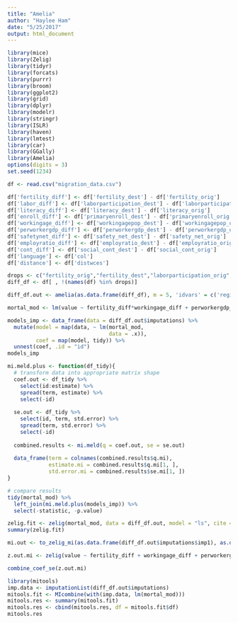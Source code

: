 ```yaml
---
title: "Amelia"
author: "Haylee Ham"
date: "5/25/2017"
output: html_document
---
```


```r
library(mice)
library(Zelig)
library(tidyr)
library(forcats)
library(purrr)
library(broom)
library(ggplot2)
library(grid)
library(dplyr)
library(modelr)
library(stringr)
library(ISLR)
library(haven)
library(lmtest)
library(car)
library(GGally)
library(Amelia)
options(digits = 3)
set.seed(1234)
```

```r
df <- read.csv("migration_data.csv")
```

```r
df['fertility_diff'] <- df['fertility_dest'] - df['fertility_orig']
df['labor_diff'] <- df['laborparticipation_dest'] - df['laborparticipation_orig']
df['literacy_diff'] <- df['literacy_dest'] - df['literacy_orig']
df['enroll_diff'] <- df['primaryenroll_dest'] - df['primaryenroll_orig']
df['workingage_diff'] <- df['workingagepop_dest'] - df['workingagepop_orig']
df['perworkergdp_diff'] <- df['perworkergdp_dest'] - df['perworkergdp_orig']
df['safetynet_diff'] <- df['safety_net_dest'] - df['safety_net_orig']
df['employratio_diff'] <- df['employratio_dest'] - df['employratio_orig']
df['cont_diff'] <- df['social_cont_dest'] - df['social_cont_orig']
df['language'] <- df['col']
df['distance'] <- df['distwces']

drops <- c("fertility_orig","fertility_dest","laborparticipation_orig","laborparticipation_dest","literacy_orig","literacy_dest","primaryenroll_orig","primaryenroll_dest","workingagepop_orig","workingagepop_dest","perworkergdp_orig","perworkergdp_dest","safety_net_orig","safety_net_dest","employratio_orig","employratio_dest","social_cont_orig","social_cont_dest", "col", "distwces")
diff_df <- df[ , !(names(df) %in% drops)]
```

```r
diff_df.out <- amelia(as.data.frame(diff_df), m = 5, 'idvars' = c('region_orig', 'region_dest', 'country_orig', 'country_orig_id', 'country_dest', 'country_dest_id', 'value', 'dummy_CAN', 'dummy_USA', 'dummy_AGO', 'dummy_BDI', 'dummy_BEN', 'dummy_BFA', 'dummy_BWA', 'dummy_CAF', 'dummy_CMR', 'dummy_COM', 'dummy_DJI', 'dummy_DZA', 'dummy_ERI', 'dummy_ETH', 'dummy_GAB', 'dummy_GHA', 'dummy_GIN', 'dummy_GNB', 'dummy_GNQ', 'dummy_KEN', 'dummy_LBR', 'dummy_LBY', 'dummy_LSO', 'dummy_MAR', 'dummy_MDG', 'dummy_MLI', 'dummy_MOZ', 'dummy_MRT', 'dummy_MUS', 'dummy_MWI', 'dummy_NAM', 'dummy_NER', 'dummy_NGA', 'dummy_RWA', 'dummy_SDN', 'dummy_SEN', 'dummy_SLE', 'dummy_SOM', 'dummy_SSD', 'dummy_SWZ', 'dummy_TCD', 'dummy_TGO', 'dummy_TUN', 'dummy_TZA', 'dummy_UGA', 'dummy_ZAF', 'dummy_ZMB', 'dummy_ZWE', 'dummy_ALB', 'dummy_AUT', 'dummy_BEL', 'dummy_BGR', 'dummy_CHE', 'dummy_CHI', 'dummy_CZE', 'dummy_DEU', 'dummy_DNK', 'dummy_ESP', 'dummy_FIN', 'dummy_FRA', 'dummy_GBR', 'dummy_GRC', 'dummy_HRV', 'dummy_HUN', 'dummy_IRL', 'dummy_ISL', 'dummy_ITA', 'dummy_LUX', 'dummy_MLT', 'dummy_MNE', 'dummy_NLD', 'dummy_NOR', 'dummy_POL', 'dummy_PRT', 'dummy_ROU', 'dummy_SRB', 'dummy_SVN', 'dummy_SWE', 'dummy_ARM', 'dummy_AZE', 'dummy_BLR', 'dummy_EST', 'dummy_GEO', 'dummy_KAZ', 'dummy_LTU', 'dummy_LVA', 'dummy_MDA', 'dummy_TJK', 'dummy_TKM', 'dummy_UKR', 'dummy_UZB', 'dummy_ARE', 'dummy_BHR', 'dummy_CYP', 'dummy_IRQ', 'dummy_ISR', 'dummy_JOR', 'dummy_KWT', 'dummy_LBN', 'dummy_OMN', 'dummy_QAT', 'dummy_SAU', 'dummy_TUR', 'dummy_AFG', 'dummy_BGD', 'dummy_BTN', 'dummy_IND', 'dummy_LKA', 'dummy_MDV', 'dummy_NPL', 'dummy_PAK', 'dummy_CHN', 'dummy_JPN', 'dummy_MNG', 'dummy_IDN', 'dummy_KHM', 'dummy_MMR', 'dummy_MYS', 'dummy_PHL', 'dummy_SGP', 'dummy_THA', 'dummy_TLS', 'dummy_VNM', 'dummy_AUS', 'dummy_FJI', 'dummy_GUM', 'dummy_NCL', 'dummy_NZL', 'dummy_PNG', 'dummy_PYF', 'dummy_SLB', 'dummy_TON', 'dummy_VUT', 'dummy_WSM', 'dummy_ABW', 'dummy_ARG', 'dummy_BLZ', 'dummy_BOL', 'dummy_BRA', 'dummy_BRB', 'dummy_CHL', 'dummy_COL', 'dummy_CRI', 'dummy_CUB', 'dummy_DOM', 'dummy_ECU', 'dummy_GRD', 'dummy_GTM', 'dummy_GUY', 'dummy_HND', 'dummy_HTI', 'dummy_JAM', 'dummy_MEX', 'dummy_NIC', 'dummy_PAN', 'dummy_PER', 'dummy_PRI', 'dummy_PRY', 'dummy_SLV', 'dummy_SUR', 'dummy_URY', 'dummy_1990', 'dummy_1995', 'dummy_2000', 'dummy_2005'))
```

```r
mortal_mod <- lm(value ~ fertility_diff*workingage_diff + perworkergdp_diff*labor_diff + enroll_diff + employratio_diff + distance + language + dummy_CAN + dummy_USA + dummy_AGO + dummy_BDI + dummy_BEN + dummy_BFA + dummy_BWA + dummy_CAF + dummy_CMR + dummy_COM + dummy_DJI + dummy_DZA + dummy_ERI + dummy_ETH + dummy_GAB + dummy_GHA + dummy_GIN + dummy_GNB + dummy_GNQ + dummy_KEN + dummy_LBR + dummy_LBY + dummy_LSO + dummy_MAR + dummy_MDG + dummy_MLI + dummy_MOZ + dummy_MRT + dummy_MUS + dummy_MWI + dummy_NAM + dummy_NER + dummy_NGA + dummy_RWA + dummy_SDN + dummy_SEN + dummy_SLE + dummy_SOM + dummy_SSD + dummy_SWZ + dummy_TCD + dummy_TGO + dummy_TUN + dummy_TZA + dummy_UGA + dummy_ZAF + dummy_ZMB + dummy_ZWE + dummy_ALB + dummy_AUT + dummy_BEL + dummy_BGR + dummy_CHE + dummy_CHI + dummy_CZE + dummy_DEU + dummy_DNK + dummy_ESP + dummy_FIN + dummy_FRA + dummy_GBR + dummy_GRC + dummy_HRV + dummy_HUN + dummy_IRL + dummy_ISL + dummy_ITA + dummy_LUX + dummy_MLT + dummy_MNE + dummy_NLD + dummy_NOR + dummy_POL + dummy_PRT + dummy_ROU + dummy_SRB + dummy_SVN + dummy_SWE + dummy_ARM + dummy_AZE + dummy_BLR + dummy_EST + dummy_GEO + dummy_KAZ + dummy_LTU + dummy_LVA + dummy_MDA + dummy_TJK + dummy_TKM + dummy_UKR + dummy_UZB + dummy_ARE + dummy_BHR + dummy_CYP + dummy_IRQ + dummy_ISR + dummy_JOR + dummy_KWT + dummy_LBN + dummy_OMN + dummy_QAT + dummy_SAU + dummy_TUR + dummy_AFG + dummy_BGD + dummy_BTN + dummy_IND + dummy_LKA + dummy_MDV + dummy_NPL + dummy_PAK + dummy_CHN + dummy_JPN + dummy_MNG + dummy_IDN + dummy_KHM + dummy_MMR + dummy_MYS + dummy_PHL + dummy_SGP + dummy_THA + dummy_TLS + dummy_VNM + dummy_AUS + dummy_FJI + dummy_GUM + dummy_NCL + dummy_NZL + dummy_PNG + dummy_PYF + dummy_SLB + dummy_TON + dummy_VUT + dummy_WSM + dummy_ABW + dummy_ARG + dummy_BLZ + dummy_BOL + dummy_BRA + dummy_BRB + dummy_CHL + dummy_COL + dummy_CRI + dummy_CUB + dummy_DOM + dummy_ECU + dummy_GRD + dummy_GTM + dummy_GUY + dummy_HND + dummy_HTI + dummy_JAM + dummy_MEX + dummy_NIC + dummy_PAN + dummy_PER + dummy_PRI + dummy_PRY + dummy_SLV + dummy_SUR + dummy_URY + dummy_1990 + dummy_1995 + dummy_2000 + dummy_2005, data=diff_df)
```


```r
models_imp <- data_frame(data = diff_df.out$imputations) %>%
  mutate(model = map(data, ~ lm(mortal_mod,
                                data = .x)),
         coef = map(model, tidy)) %>%
  unnest(coef, .id = "id")
models_imp
```



```r
mi.meld.plus <- function(df_tidy){
  # transform data into appropriate matrix shape
  coef.out <- df_tidy %>%
    select(id:estimate) %>%
    spread(term, estimate) %>%
    select(-id)
  
  se.out <- df_tidy %>%
    select(id, term, std.error) %>%
    spread(term, std.error) %>%
    select(-id)
  
  combined.results <- mi.meld(q = coef.out, se = se.out)
  
  data_frame(term = colnames(combined.results$q.mi),
             estimate.mi = combined.results$q.mi[1, ],
             std.error.mi = combined.results$se.mi[1, ])
}

# compare results
tidy(mortal_mod) %>%
  left_join(mi.meld.plus(models_imp)) %>%
  select(-statistic, -p.value)
```



```r
zelig.fit <- zelig(mortal_mod, data = diff_df.out, model = "ls", cite = FALSE)
summary(zelig.fit)
```

```r
mi.out <- to_zelig_mi(as.data.frame(diff_df.out$imputations$imp1), as.data.frame(diff_df.out$imputations$imp2), as.data.frame(diff_df.out$imputations$imp3), as.data.frame(diff_df.out$imputations$imp4), as.data.frame(diff_df.out$imputations$imp5))

z.out.mi <- zelig(value ~ fertility_diff + workingage_diff + perworkergdp_diff + labor_diff + enroll_diff + employratio_diff+ distance + language + dummy_CAN + dummy_USA + dummy_AGO + dummy_BDI + dummy_BEN + dummy_BFA + dummy_BWA + dummy_CAF + dummy_CMR + dummy_COM + dummy_DJI + dummy_DZA + dummy_ERI + dummy_ETH + dummy_GAB + dummy_GHA + dummy_GIN + dummy_GNB + dummy_GNQ + dummy_KEN + dummy_LBR + dummy_LBY + dummy_LSO + dummy_MAR + dummy_MDG + dummy_MLI + dummy_MOZ + dummy_MRT + dummy_MUS + dummy_MWI + dummy_NAM + dummy_NER + dummy_NGA + dummy_RWA + dummy_SDN + dummy_SEN + dummy_SLE + dummy_SOM + dummy_SSD + dummy_SWZ + dummy_TCD + dummy_TGO + dummy_TUN + dummy_TZA + dummy_UGA + dummy_ZAF + dummy_ZMB + dummy_ZWE + dummy_ALB + dummy_AUT + dummy_BEL + dummy_BGR + dummy_CHE + dummy_CHI + dummy_CZE + dummy_DEU + dummy_DNK + dummy_ESP + dummy_FIN + dummy_FRA + dummy_GBR + dummy_GRC + dummy_HRV + dummy_HUN + dummy_IRL + dummy_ISL + dummy_ITA + dummy_LUX + dummy_MLT + dummy_MNE + dummy_NLD + dummy_NOR + dummy_POL + dummy_PRT + dummy_ROU + dummy_SRB + dummy_SVN + dummy_SWE + dummy_ARM + dummy_AZE + dummy_BLR + dummy_EST + dummy_GEO + dummy_KAZ + dummy_LTU + dummy_LVA + dummy_MDA + dummy_TJK + dummy_TKM + dummy_UKR + dummy_UZB + dummy_ARE + dummy_BHR + dummy_CYP + dummy_IRQ + dummy_ISR + dummy_JOR + dummy_KWT + dummy_LBN + dummy_OMN + dummy_QAT + dummy_SAU + dummy_TUR + dummy_AFG + dummy_BGD + dummy_BTN + dummy_IND + dummy_LKA + dummy_MDV + dummy_NPL + dummy_PAK + dummy_CHN + dummy_JPN + dummy_MNG + dummy_IDN + dummy_KHM + dummy_MMR + dummy_MYS + dummy_PHL + dummy_SGP + dummy_THA + dummy_TLS + dummy_VNM + dummy_AUS + dummy_FJI + dummy_GUM + dummy_NCL + dummy_NZL + dummy_PNG + dummy_PYF + dummy_SLB + dummy_TON + dummy_VUT + dummy_WSM + dummy_ABW + dummy_ARG + dummy_BLZ + dummy_BOL + dummy_BRA + dummy_BRB + dummy_CHL + dummy_COL + dummy_CRI + dummy_CUB + dummy_DOM + dummy_ECU + dummy_GRD + dummy_GTM + dummy_GUY + dummy_HND + dummy_HTI + dummy_JAM + dummy_MEX + dummy_NIC + dummy_PAN + dummy_PER + dummy_PRI + dummy_PRY + dummy_SLV + dummy_SUR + dummy_URY + dummy_1990 + dummy_1995 + dummy_2000 + dummy_2005, model = "ls", data = mi.out)
```

```r
combine_coef_se(z.out.mi)
```

```r
library(mitools)
imp.data <- imputationList(diff_df.out$imputations)
mitools.fit <- MIcombine(with(imp.data, lm(mortal_mod)))
mitools.res <- summary(mitools.fit)
mitools.res <- cbind(mitools.res, df = mitools.fit$df)
mitools.res
```

